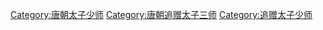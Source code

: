 [[Category:唐朝太子少师|Category:唐朝太子少师]]
[[Category:唐朝追赠太子三师|Category:唐朝追赠太子三师]]
[[Category:追赠太子少师|Category:追赠太子少师]]